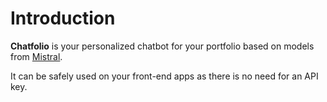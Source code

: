 # Introduction

**Chatfolio** is your personalized chatbot for your portfolio based on models from [Mistral](https://mistral.ai/).

It can be safely used on your front-end apps as there is no need for an API key.
